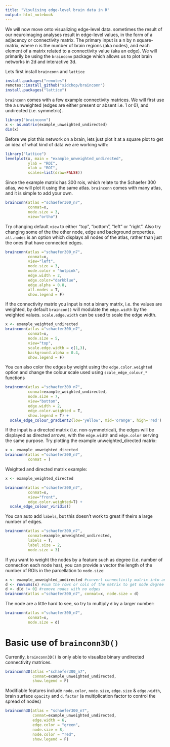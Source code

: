 ```yaml
---
title: "Visulising edge-level brain data in R"
output: html_notebook
---
```


We will now move onto visualizing edge-level data. sometimes the result of our neuroimaging analyses result in edge-level values, in the form of a adjacency or connectivity matrix. The primary input is a n by n square-matrix, where n is the number of brain regions (aka nodes), and each element of a matrix related to a connectivity value (aka an edge). We will primarily be using the `brainconn` package which allows us to plot brain networks in 2d and interactive 3d. 

Lets first install `brainconn` and `lattice`

```r
install.packages("remotes")
remotes::install_github("sidchop/brainconn")
install.packages("lattice")
```

`brainconn` comes with a few example connectivity matrices. We will first use the a unweighted (edges are either present or absent i.e. 1 or 0), and undirected (i.e. symmetric). 

```r
library("brainconn")
x <- as.matrix(example_unweighted_undirected)
dim(x)
```

Before we plot this network on a brain, lets just plot it at a square plot to get an idea of what kind of data we are working with:
```r
library("lattice")
levelplot(x, main = "example_unweighted_undirected", 
          ylab = "ROI", 
          xlab = "ROI", 
          scales=list(draw=FALSE)) 
```
Since the example matrix has 300 rois, which relate to the Schaefer 300 atlas, we will plot it using the same atlas. `brainconn` comes with many atlas, and it is simple to add your own.

```r
brainconn(atlas ="schaefer300_n7", 
          conmat=x, 
          node.size = 3, 
          view="ortho")
```

Try changing default `view` to either "top", "bottom", "left" or "right". Also try changing some of the the other node, edge and background properties. `all.nodes` is an option which displays all nodes of the atlas, rather than just the ones that have connected edges.  
```r
brainconn(atlas ="schaefer300_n7", 
          conmat=x,
          view="left",
          node.size = 3, 
          node.color = "hotpink", 
          edge.width = 2, 
          edge.color="darkblue",
          edge.alpha = 0.8, 
          all.nodes = T, 
          show.legend = F)
```

If the connectivity matrix you input is not a binary matrix, i.e. the values are weighted, by default `braincon()` will modulate the `edge.width` by the weighted values. `scale.edge.width` can be used to scale the edge width.

```r
x <- example_weighted_undirected
brainconn(atlas ="schaefer300_n7", 
          conmat=x, 
          node.size = 5,
          view="top", 
          scale.edge.width = c(1,3),
          background.alpha = 0.4, 
          show.legend = F)
```

You can also color the edges by weight using the `edge.color.weighted` option and change the colour scale used using `scale_edge_colour_*` functions

```r
brainconn(atlas ="schaefer300_n7", 
          conmat=example_weighted_undirected, 
          node.size = 7,
          view="bottom", 
          edge.width = 2, 
          edge.color.weighted = T, 
          show.legend = T) +
  scale_edge_colour_gradient2(low='yellow', mid='orange', high='red')
```
If the input is a directed matrix (i.e. non-symmetrical), the edges will be displayed as directed arrows, with the `edge.width` and `edge.color` serving the same purpose. Try plotting the example unweighted_directed matrix:

```r
x <- example_unweighted_directed
brainconn(atlas ="schaefer300_n7", 
          conmat = )
```

Weighted and directed matrix example:
```r
x <- example_weighted_directed

brainconn(atlas ="schaefer300_n7", 
          conmat=x, 
          view="front", 
          edge.color.weighted=T) + 
  scale_edge_colour_viridis() 
```


You can auto add `labels`, but this doesn't work to great if theirs a large number of edges. 
```r
brainconn(atlas ="schaefer300_n7", 
          conmat=example_unweighted_undirected, 
          labels = T, 
          label.size = 2, 
          node.size = 3)
```

If you want to weight the nodes by a feature such as degree (i.e. number of connection each node has), you can provide a vector the length of the number of ROIs in the parcellation to `node.size`: 

```r
x <- example_unweighted_undirected #convert connectivity matrix into an graph object.
d <- rowSums(x) #sum the rows or cols of the matrix to get node degree
d <- d[d != 0] #remove nodes with no edges 
brainconn(atlas ="schaefer300_n7", conmat=x, node.size = d)
```

The node are a little hard to see, so try to multiply `d` by a larger number:

```r
brainconn(atlas ="schaefer300_n7", 
          conmat=x, 
          node.size = d)
```



# Basic use of `brainconn3D()`

Currently, `brainconn3D()` is only able to visualize binary undirected connectivity matrices. 

```r
brainconn3D(atlas ="schaefer300_n7", 
            conmat=example_unweighted_undirected, 
            show.legend = F)

```

Modifiable features include `node.color`, `node.size`, `edge.size` & `edge.width`, brain surface `opacity` and `d.factor` (a multiplication factor to control the spread of nodes)

```r
brainconn3D(atlas = "schaefer300_n7", 
            conmat=example_unweighted_undirected, 
            edge.width = 6, 
            edge.color = "green", 
            node.size = 8, 
            node.color = "red",
            show.legend = F)

```
